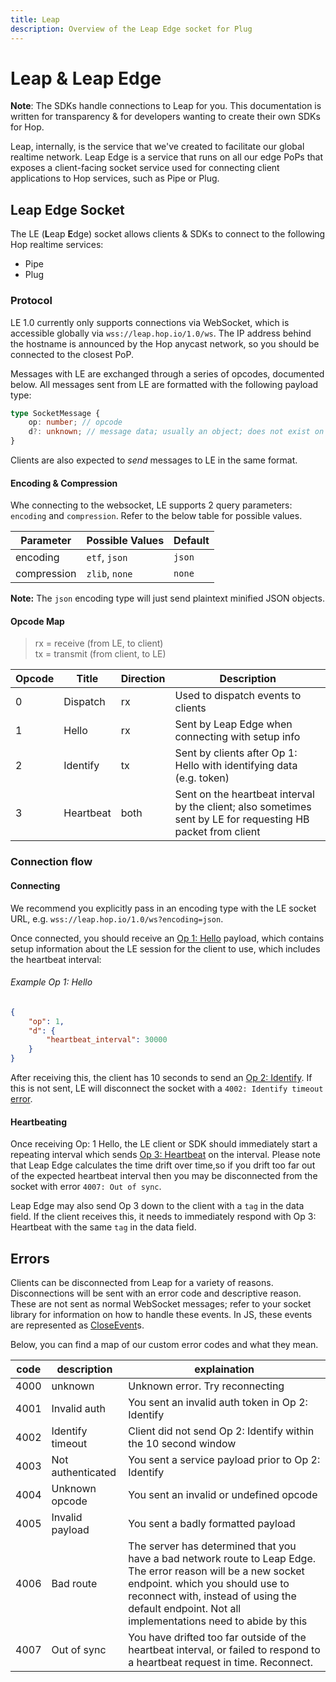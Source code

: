 ```yaml
---
title: Leap
description: Overview of the Leap Edge socket for Plug
---
```


# Leap & Leap Edge

**Note**: The SDKs handle connections to Leap for you. This documentation is written for transparency & for developers wanting to create their own SDKs for Hop.

Leap, internally, is the service that we've created to facilitate our global realtime network. Leap Edge is a service that runs on all our edge PoPs that exposes a client-facing socket service used for connecting client applications to Hop services, such as Pipe or Plug.

## Leap Edge Socket

The LE (**L**eap **E**dge) socket allows clients & SDKs to connect to the following Hop realtime services:

- Pipe
- Plug

### Protocol

LE 1.0 currently only supports connections via WebSocket, which is accessible globally via `wss://leap.hop.io/1.0/ws`. The IP address behind the hostname is announced by the Hop anycast network, so you should be connected to the closest PoP.

Messages with LE are exchanged through a series of opcodes, documented below. All messages sent from LE are formatted with the following payload type:

```ts
type SocketMessage {
	op: number; // opcode
	d?: unknown; // message data; usually an object; does not exist on regular heartbeats
}
```

Clients are also expected to _send_ messages to LE in the same format.

#### Encoding & Compression

Whe connecting to the websocket, LE supports 2 query parameters: `encoding` and `compression`. Refer to the below table for possible values.

| Parameter   | Possible Values | Default |
| ----------- | --------------- | ------- |
| encoding    | `etf`, `json`   | `json`  |
| compression | `zlib`, `none`  | `none`  |

**Note:** The `json` encoding type will just send plaintext minified JSON objects.

#### Opcode Map

> rx = receive (from LE, to client)  
> tx = transmit (from client, to LE)

| Opcode | Title     | Direction | Description                                                                                                  |
| ------ | --------- | --------- | ------------------------------------------------------------------------------------------------------------ |
| 0      | Dispatch  | rx        | Used to dispatch events to clients                                                                           |
| 1      | Hello     | rx        | Sent by Leap Edge when connecting with setup info                                                            |
| 2      | Identify  | tx        | Sent by clients after Op 1: Hello with identifying data (e.g. token)                                         |
| 3      | Heartbeat | both      | Sent on the heartbeat interval by the client; also sometimes sent by LE for requesting HB packet from client |

### Connection flow

#### Connecting

We recommend you explicitly pass in an encoding type with the LE socket URL, e.g. `wss://leap.hop.io/1.0/ws?encoding=json`.

Once connected, you should receive an [Op 1: Hello](./payloads#opcode-1-hello) payload, which contains setup information about the LE session for the client to use, which includes the heartbeat interval:

###### Example Op 1: Hello

```json
{
	"op": 1,
	"d": {
		"heartbeat_interval": 30000
	}
}
```

After receiving this, the client has 10 seconds to send an [Op 2: Identify](./payloads#opcode-2-identify). If this is not sent, LE will disconnect the socket with a `4002: Identify timeout` [error](#errors).

#### Heartbeating

Once receiving Op: 1 Hello, the LE client or SDK should immediately start a repeating interval which sends [Op 3: Heartbeat](./payloads#opcode-3-heartbeat) on the interval. Please note that Leap Edge calculates the time drift over time,so if you drift too far out of the expected heartbeat interval then you may be disconnected from the socket with error `4007: Out of sync`.

Leap Edge may also send Op 3 down to the client with a `tag` in the data field. If the client receives this, it needs to immediately respond with Op 3: Heartbeat with the same `tag` in the data field.

## Errors

Clients can be disconnected from Leap for a variety of reasons. Disconnections will be sent with an error code and descriptive reason. These are not sent as normal WebSocket messages; refer to your socket library for information on how to handle these events. In JS, these events are represented as [CloseEvent](https://developer.mozilla.org/en-US/docs/Web/API/CloseEvent/code)s.

Below, you can find a map of our custom error codes and what they mean.

| code | description       | explaination                                                                                                                                                                                                                                           |
| ---- | ----------------- | ------------------------------------------------------------------------------------------------------------------------------------------------------------------------------------------------------------------------------------------------------ |
| 4000 | unknown           | Unknown error. Try reconnecting                                                                                                                                                                                                                        |
| 4001 | Invalid auth      | You sent an invalid auth token in Op 2: Identify                                                                                                                                                                                                       |
| 4002 | Identify timeout  | Client did not send Op 2: Identify within the 10 second window                                                                                                                                                                                         |
| 4003 | Not authenticated | You sent a service payload prior to Op 2: Identify                                                                                                                                                                                                     |
| 4004 | Unknown opcode    | You sent an invalid or undefined opcode                                                                                                                                                                                                                |
| 4005 | Invalid payload   | You sent a badly formatted payload                                                                                                                                                                                                                     |
| 4006 | Bad route         | The server has determined that you have a bad network route to Leap Edge. The error reason will be a new socket endpoint. which you should use to reconnect with, instead of using the default endpoint. Not all implementations need to abide by this |
| 4007 | Out of sync       | You have drifted too far outside of the heartbeat interval, or failed to respond to a heartbeat request in time. Reconnect.                                                                                                                            |

